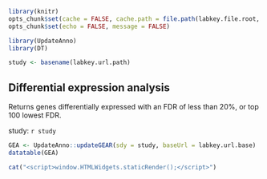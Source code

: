 ```r
library(knitr)
opts_chunk$set(cache = FALSE, cache.path = file.path(labkey.file.root, "cache/DifferentialExpressionAnalysis/"))
opts_chunk$set(echo = FALSE, message = FALSE)
```

```r
library(UpdateAnno)
library(DT)
```

```r
study <- basename(labkey.url.path)
```

## Differential expression analysis

Returns genes differentially expressed with an FDR of less than 20%, or top 100 lowest FDR.

study: `r study`


```r
GEA <- UpdateAnno::updateGEAR(sdy = study, baseUrl = labkey.url.base)
datatable(GEA)
```

```r
cat("<script>window.HTMLWidgets.staticRender();</script>")
```

